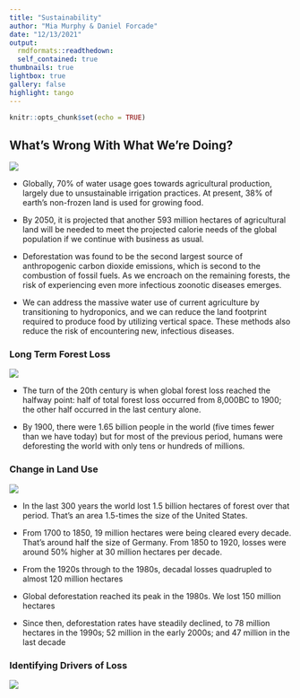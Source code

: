 ```yaml
---
title: "Sustainability"
author: "Mia Murphy & Daniel Forcade"
date: "12/13/2021"
output:   
  rmdformats::readthedown:
  self_contained: true
thumbnails: true
lightbox: true
gallery: false
highlight: tango
---
```

```r
knitr::opts_chunk$set(echo = TRUE)
```

## What's Wrong With What We're Doing?  
![](ClearcutForest.jpg)   


* Globally, 70% of water usage goes towards agricultural production, largely due to unsustainable irrigation practices. At present, 38% of earth’s non-frozen land is used for growing food.  

* By 2050, it is projected that another 593 million hectares of agricultural land will be needed to meet the projected calorie needs of the global population if we continue with business as usual.  

* Deforestation was found to be the second largest source of anthropogenic carbon dioxide emissions, which is second to the combustion of fossil fuels. As we encroach on the remaining forests, the risk of experiencing even more infectious zoonotic diseases emerges.  

* We can address the massive water use of current agriculture by transitioning to hydroponics, and we can reduce the land footprint required to produce food by utilizing vertical space. These methods also reduce the risk of encountering new, infectious diseases.

### Long Term Forest Loss  

![](Long-term-forest-loss-–-Marimekko-800x495.png)     

* The turn of the 20th century is when global forest loss reached the halfway point: half of total forest loss occurred from 8,000BC to 1900; the other half occurred in the last century alone.  

* By 1900, there were 1.65 billion people in the world (five times fewer than we have today) but for most of the previous period, humans were deforesting the world with only tens or hundreds of millions.   


### Change in Land Use   

![](Long-term-change-in-land-use.png)   

* In the last 300 years the world lost 1.5 billion hectares of forest over that period. That’s an area 1.5-times the size of the United States.  

* From 1700 to 1850, 19 million hectares were being cleared every decade. That’s around half the size of Germany. From 1850 to 1920, losses were around 50% higher at 30 million hectares per decade.  

* From the 1920s through to the 1980s, decadal losses quadrupled to almost 120 million hectares  

* Global deforestation reached its peak in the 1980s. We lost 150 million hectares  

* Since then, deforestation rates have steadily declined, to 78 million hectares in the 1990s; 52 million in the early 2000s; and 47 million in the last decade  

 

### Identifying Drivers of Loss  

![](Identifying-drivers-of-forest-loss.png)      




